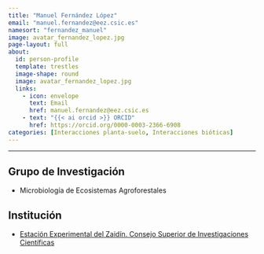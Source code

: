 ```yaml
---
title: "Manuel Fernández López"
email: "manuel.fernandez@eez.csic.es" 
namesort: "fernandez_manuel" 
image: avatar_fernandez_lopez.jpg
page-layout: full
about: 
  id: person-profile
  template: trestles
  image-shape: round
  image: avatar_fernandez_lopez.jpg
  links:
    - icon: envelope
      text: Email
      href: manuel.fernandez@eez.csic.es
    - text: "{{< ai orcid >}} ORCID"
      href: https://orcid.org/0000-0003-2366-6908
categories: [Interacciones planta-suelo, Interacciones bióticas]
---
```

 
<hr>

:::{#person-profile}

## Grupo de Investigación
- Microbiología de Ecosistemas Agroforestales

## Institución
- [Estación Experimental del Zaidín. Consejo Superior de Investigaciones Científicas](https://www.eez.csic.es/)

:::
